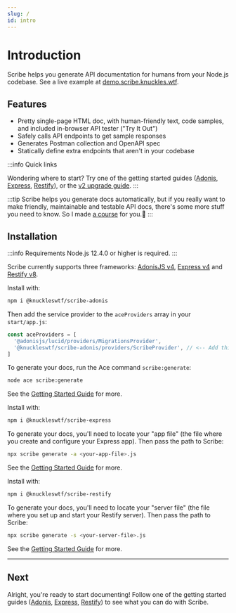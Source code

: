 ```yaml
---
slug: /
id: intro
---
```


# Introduction

Scribe helps you generate API documentation for humans from your Node.js codebase. See a live example at [demo.scribe.knuckles.wtf](https://demo.scribe.knuckles.wtf).

## Features
- Pretty single-page HTML doc, with human-friendly text, code samples, and included in-browser API tester ("Try It Out")
- Safely calls API endpoints to get sample responses
- Generates Postman collection and OpenAPI spec
- Statically define extra endpoints that aren't in your codebase

:::info Quick links

Wondering where to start? Try one of the getting started guides ([Adonis](getting-started/adonis), [Express](getting-started/express), [Restify](getting-started/restify)), or the [v2 upgrade guide](migrating-v2).
:::


:::tip
Scribe helps you generate docs automatically, but if you really want to make friendly, maintainable and testable API docs, there's some more stuff you need to know. So I made [a course](https://apidocsfordevs.com?utm_source=scribe-laravel-docs&utm_medium=referral&utm_campaign=none) for you.🤗
:::

## Installation

:::info Requirements
Node.js 12.4.0 or higher is required.
:::

Scribe currently supports three frameworks: [AdonisJS v4](https://legacy.adonisjs.com/), [Express v4](https://expressjs.com/) and [Restify v8](http://restify.com/).



<AdonisExpressRestifyTabs>
<TabItem value="adonis">

Install with:

```sh
npm i @knuckleswtf/scribe-adonis
```

Then add the service provider to the `aceProviders` array in your `start/app.js`:

```js {3}
const aceProviders = [
  '@adonisjs/lucid/providers/MigrationsProvider',
  '@knuckleswtf/scribe-adonis/providers/ScribeProvider', // <-- Add this
]
```

To generate your docs, run the Ace command `scribe:generate`:

```bash
node ace scribe:generate
```

See the [Getting Started Guide](/getting-started/adonis) for more.

</TabItem>
<TabItem value="express">

Install with:

```sh
npm i @knuckleswtf/scribe-express
```

To generate your docs, you'll need to locate your "app file" (the file where you create and configure your Express app). Then pass the path to Scribe:

```sh
npx scribe generate -a <your-app-file>.js
```

See the [Getting Started Guide](/getting-started/express) for more.


</TabItem>
<TabItem value="restify">

Install with:

```sh
npm i @knuckleswtf/scribe-restify
```

To generate your docs, you'll need to locate your "server file" (the file where you set up and start your Restify server). Then pass the path to Scribe:

```sh
npx scribe generate -s <your-server-file>.js
```

See the [Getting Started Guide](/getting-started/restify) for more.

</TabItem>
</AdonisExpressRestifyTabs>

<hr />

## Next
Alright, you're ready to start documenting! Follow one of the getting started guides ([Adonis](getting-started/adonis), [Express](getting-started/express), [Restify](getting-started/restify)) to see what you can do with Scribe.